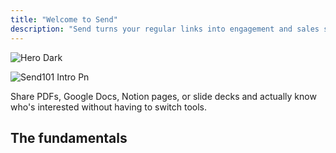 ```yaml
---
title: "Welcome to Send"
description: "Send turns your regular links into engagement and sales signals by showing you exactly who clicked, when they viewed it, and how long they stayed engaged."
---
```


<img
  className="hidden dark:block"
  src="/images/hero-dark.svg"
  alt="Hero Dark"
/>

![Send101 Intro Pn](/images/Send101-Intro.png)

Share PDFs, Google Docs, Notion pages, or slide decks and actually know who's interested without having to switch tools.

## The fundamentals

<CardGroup cols={2}>
  <Card title="Identify and deanonimize" href="https://paage.mintlify.app/Send101/identify" img="/images/IdentifyviewersSend.png">
    
  </Card>
  <Card title="Signals and metrics" href="https://paage.mintlify.app/Send101/track" img="/images/Send-Engagementinsights.png">
    
  </Card>
</CardGroup>

<CardGroup cols={2}>
  <Card title="Custom links" href="https://paage.mintlify.app/Send101/links" img="/images/Custom-Links.png">
    
  </Card>
  <Card title="Always updated docs" href="https://paage.mintlify.app/Send101/replace" img="/images/Replace.png">
    
  </Card>
</CardGroup>